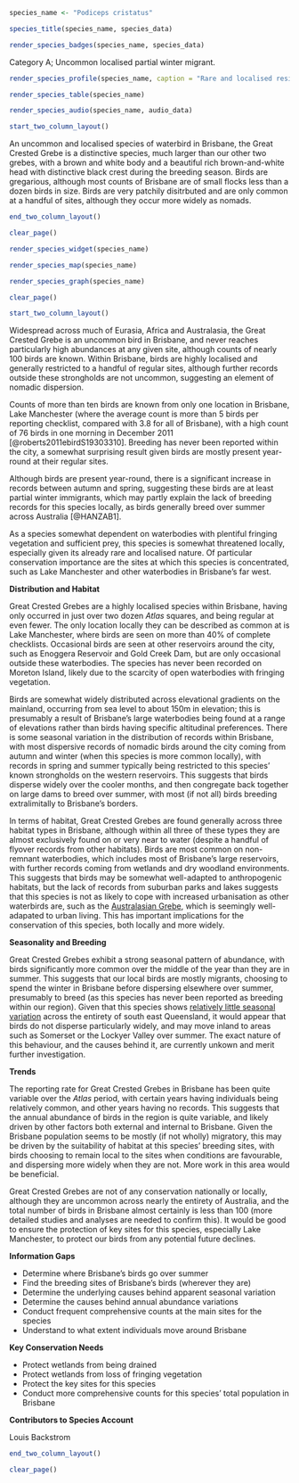 ```r
species_name <- "Podiceps cristatus"
```

```r
species_title(species_name, species_data)
```

```r
render_species_badges(species_name, species_data)
```

Category A; Uncommon localised partial winter migrant.

```r
render_species_profile(species_name, caption = "Rare and localised resident of aquatic habitats on the edges of the city, occasional nomadic visitor more widely across the region. Not of conservation concern, but numbers in Brisbane are low and may be threatened with habitat loss.")
```

```r
render_species_table(species_name)
```

```r
render_species_audio(species_name, audio_data)
```

```r
start_two_column_layout()
```

An uncommon and localised species of waterbird in Brisbane, the Great Crested Grebe is a distinctive species, much larger than our other two grebes, with a brown and white body and a beautiful rich brown-and-white head with distinctive black crest during the breeding season. Birds are gregarious, although most counts of Brisbane are of small flocks less than a dozen birds in size. Birds are very patchily disitrbuted and are only common at a handful of sites, although they occur more widely as nomads.

```r
end_two_column_layout()
```

```r
clear_page()
```

```r
render_species_widget(species_name)
```

```r
render_species_map(species_name)
```

```r
render_species_graph(species_name)
```

```r
clear_page()
```

```r
start_two_column_layout()
```

Widespread across much of Eurasia, Africa and Australasia, the Great Crested Grebe is an uncommon bird in Brisbane, and never reaches particularly high abundances at any given site, although counts of nearly 100 birds are known. Within Brisbane, birds are highly localised and generally restricted to a handful of regular sites, although further records outside these strongholds are not uncommon, suggesting an element of nomadic dispersion.

Counts of more than ten birds are known from only one location in Brisbane, Lake Manchester (where the average count is more than 5 birds per reporting checklist, compared with 3.8 for all of Brisbane), with a high count of 76 birds in one morning in December 2011 [@roberts2011ebirdS19303310]. Breeding has never been reported within the city, a somewhat surprising result given birds are mostly present year-round at their regular sites.

Although birds are present year-round, there is a significant increase in records between autumn and spring, suggesting these birds are at least partial winter immigrants, which may partly explain the lack of breeding records for this species locally, as birds generally breed over summer across Australia [@HANZAB1].

As a species somewhat dependent on waterbodies with plentiful fringing vegetation and sufficient prey, this species is somewhat threatened locally, especially given its already rare and localised nature. Of particular conservation importance are the sites at which this species is concentrated, such as Lake Manchester and other waterbodies in Brisbane's far west.

**Distribution and Habitat**

Great Crested Grebes are a highly localised species within Brisbane, having only occurred in just over two dozen _Atlas_ squares, and being regular at even fewer. The only location locally they can be described as common at is Lake Manchester, where birds are seen on more than 40% of complete checklists. Occasional birds are seen at other reservoirs around the city, such as Enoggera Reservoir and Gold Creek Dam, but are only occasional outside these waterbodies. The species has never been recorded on Moreton Island, likely due to the scarcity of open waterbodies with fringing vegetation.

Birds are somewhat widely distributed across elevational gradients on the mainland, occurring from sea level to about 150m in elevation; this is presumably a result of Brisbane's large waterbodies being found at a range of elevations rather than birds having specific altitudinal preferences. There is some seasonal variation in the distribution of records within Brisbane, with most dispersive records of nomadic birds around the city coming from autumn and winter (when this species is more common locally), with records in spring and summer typically being restricted to this species' known strongholds on the western reservoirs. This suggests that birds disperse widely over the cooler months, and then congregate back together on large dams to breed over summer, with most (if not all) birds breeding extralimitally to Brisbane's borders.

In terms of habitat, Great Crested Grebes are found generally across three habitat types in Brisbane, although within all three of these types they are almost exclusively found on or very near to water (despite a handful of flyover records from other habitats). Birds are most common on non-remnant waterbodies, which includes most of Brisbane's large reservoirs, with further records coming from wetlands and dry woodland environments. This suggests that birds may be somewhat well-adapted to anthropogenic habitats, but the lack of records from suburban parks and lakes suggests that this species is not as likely to cope with increased urbanisation as other waterbirds are, such as the [Australasian Grebe](#australasian-grebe-tachybaptus-novaehollandiae), which is seemingly well-adapated to urban living. This has important implications for the conservation of this species, both locally and more widely.

**Seasonality and Breeding**

Great Crested Grebes exhibit a strong seasonal pattern of abundance, with birds significantly more common over the middle of the year than they are in summer. This suggests that our local birds are mostly migrants, choosing to spend the winter in Brisbane before dispersing elsewhere over summer, presumably to breed (as this species has never been reported as breeding within our region). Given that this species shows [relatively little seasonal variation](https://ebird.org/australia/barchart?r=AU-QLD-MRB,AU-QLD-RED,AU-QLD-SOM,AU-QLD-LOV,AU-QLD-GOL,AU-QLD-LOG,AU-QLD-SCE,AU-QLD-BRI,AU-QLD-IPS,AU-QLD-SUN&bmo=1&emo=12&byr=1900&eyr=2018&spp=grcgre1) across the entirety of south east Queensland, it would appear that birds do not disperse particularly widely, and may move inland to areas such as Somerset or the Lockyer Valley over summer. The exact nature of this behaviour, and the causes behind it, are currently unkown and merit further investigation.

**Trends**

The reporting rate for Great Crested Grebes in Brisbane has been quite variable over the _Atlas_ period, with certain years having individuals being relatively common, and other years having no records. This suggests that the annual abundance of birds in the region is quite variable, and likely driven by other factors both external and internal to Brisbane. Given the Brisbane population seems to be mostly (if not wholly) migratory, this may be driven by the suitability of habitat at this species' breeding sites, with birds choosing to remain local to the sites when conditions are favourable, and dispersing more widely when they are not. More work in this area would be beneficial.

Great Crested Grebes are not of any conservation nationally or locally, although they are uncommon across nearly the entirety of Australia, and the total number of birds in Brisbane almost certainly is less than 100 (more detailed studies and analyses are needed to confirm this). It would be good to ensure the protection of key sites for this species, especially Lake Manchester, to protect our birds from any potential future declines.

**Information Gaps**

- Determine where Brisbane's birds go over summer
- Find the breeding sites of Brisbane's birds (wherever they are)
- Determine the underlying causes behind apparent seasonal variation
- Determine the causes behind annual abundance variations
- Conduct frequent comprehensive counts at the main sites for the species
- Understand to what extent individuals move around Brisbane

**Key Conservation Needs**

- Protect wetlands from being drained
- Protect wetlands from loss of fringing vegetation
- Protect the key sites for this species
- Conduct more comprehensive counts for this species' total population in Brisbane

**Contributors to Species Account**

Louis Backstrom

```r
end_two_column_layout()
```

```r
clear_page()
```
